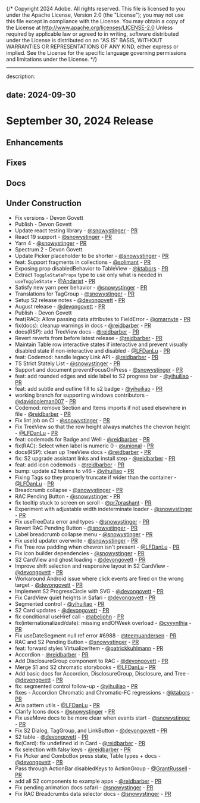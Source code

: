 {/* Copyright 2024 Adobe. All rights reserved.
This file is licensed to you under the Apache License, Version 2.0 (the "License");
you may not use this file except in compliance with the License. You may obtain a copy
of the License at http://www.apache.org/licenses/LICENSE-2.0
Unless required by applicable law or agreed to in writing, software distributed under
the License is distributed on an "AS IS" BASIS, WITHOUT WARRANTIES OR REPRESENTATIONS
OF ANY KIND, either express or implied. See the License for the specific language
governing permissions and limitations under the License. */}


---

description:

date: 2024-09-30
---
# September 30, 2024 Release



## Enhancements

## Fixes

## Docs

## Under Construction


* Fix versions - Devon Govett
* Publish - Devon Govett
* Update react testing library - [@snowystinger](https://github.com/snowystinger) - [PR](https://github.com/adobe/react-spectrum/pull/6467)
* React 19 support - [@snowystinger](https://github.com/snowystinger) - [PR](https://github.com/adobe/react-spectrum/pull/6437)
* Yarn 4 - [@snowystinger](https://github.com/snowystinger) - [PR](https://github.com/adobe/react-spectrum/pull/6215)
* Spectrum 2 - Devon Govett
* Update Picker placeholder to be shorter - [@snowystinger](https://github.com/snowystinger) - [PR](https://github.com/adobe/react-spectrum/pull/6796)
* feat: Support fragments in collections - [@solimant](https://github.com/solimant) - [PR](https://github.com/adobe/react-spectrum/pull/6430)
* Exposing prop disabledBehavior to TableView - [@ktabors](https://github.com/ktabors) - [PR](https://github.com/adobe/react-spectrum/pull/6832)
* Extract `ToggleStateProps` type to use only what is needed in `useToggleState` - [@Andarist](https://github.com/Andarist) - [PR](https://github.com/adobe/react-spectrum/pull/3836)
* Satisfy new yarn peer behavior - [@snowystinger](https://github.com/snowystinger) - [PR](https://github.com/adobe/react-spectrum/pull/6767)
* Translations for TagGroup - [@snowystinger](https://github.com/snowystinger) - [PR](https://github.com/adobe/react-spectrum/pull/6890)
* Setup S2 release notes - [@devongovett](https://github.com/devongovett) - [PR](https://github.com/adobe/react-spectrum/pull/6881)
* August release - [@devongovett](https://github.com/devongovett) - [PR](https://github.com/adobe/react-spectrum/pull/6905)
* Publish - Devon Govett
* feat(RAC): Allow passing data attributes to FieldError - [@omarnyte](https://github.com/omarnyte) - [PR](https://github.com/adobe/react-spectrum/pull/6895)
* fix(docs): cleanup warnings in docs - [@reidbarber](https://github.com/reidbarber) - [PR](https://github.com/adobe/react-spectrum/pull/6857)
* docs(RSP): add TreeView docs - [@reidbarber](https://github.com/reidbarber) - [PR](https://github.com/adobe/react-spectrum/pull/6744)
* Revert reverts from before latest release - [@reidbarber](https://github.com/reidbarber) - [PR](https://github.com/adobe/react-spectrum/pull/6926)
* Maintain Table row interactive states if interactive and prevent visually disabled state if non-interactive and disabled - [@LFDanLu](https://github.com/LFDanLu) - [PR](https://github.com/adobe/react-spectrum/pull/6863)
* feat: Codemod: handle legacy Link API - [@reidbarber](https://github.com/reidbarber) - [PR](https://github.com/adobe/react-spectrum/pull/6907)
* TS Strict Stately List - [@snowystinger](https://github.com/snowystinger) - [PR](https://github.com/adobe/react-spectrum/pull/6567)
* Support and document preventFocusOnPress - [@snowystinger](https://github.com/snowystinger) - [PR](https://github.com/adobe/react-spectrum/pull/6854)
* feat: add rounded edges and side label to S2 progress bar - [@yihuiliao](https://github.com/yihuiliao) - [PR](https://github.com/adobe/react-spectrum/pull/6918)
* feat: add subtle and outline fill to s2 badge - [@yihuiliao](https://github.com/yihuiliao) - [PR](https://github.com/adobe/react-spectrum/pull/6898)
* working branch for supporting windows contributors - [@davidcoleman007](https://github.com/davidcoleman007) - [PR](https://github.com/adobe/react-spectrum/pull/6313)
* Codemod: remove Section and Items imports if not used elsewhere in file - [@reidbarber](https://github.com/reidbarber) - [PR](https://github.com/adobe/react-spectrum/pull/6908)
* Fix lint job on CI - [@snowystinger](https://github.com/snowystinger) - [PR](https://github.com/adobe/react-spectrum/pull/6921)
* Fix TreeView so that the row height always matches the chevron height - [@LFDanLu](https://github.com/LFDanLu) - [PR](https://github.com/adobe/react-spectrum/pull/6950)
* feat: codemods for Badge and Well - [@reidbarber](https://github.com/reidbarber) - [PR](https://github.com/adobe/react-spectrum/pull/6941)
* fix(RAC): Select when label is numeric 0 - [@unional](https://github.com/unional) - [PR](https://github.com/adobe/react-spectrum/pull/6968)
* docs(RSP): clean up TreeView docs - [@reidbarber](https://github.com/reidbarber) - [PR](https://github.com/adobe/react-spectrum/pull/6959)
* fix: S2 upgrade assistant links and install step - [@reidbarber](https://github.com/reidbarber) - [PR](https://github.com/adobe/react-spectrum/pull/6972)
* feat: add icon codemods - [@reidbarber](https://github.com/reidbarber) - [PR](https://github.com/adobe/react-spectrum/pull/6958)
* bump: update s2 tokens to v46 - [@yihuiliao](https://github.com/yihuiliao) - [PR](https://github.com/adobe/react-spectrum/pull/6948)
* Fixing Tags so they properly truncate if wider than the container - [@LFDanLu](https://github.com/LFDanLu) - [PR](https://github.com/adobe/react-spectrum/pull/6966)
* Breadcrumb collapse - [@snowystinger](https://github.com/snowystinger) - [PR](https://github.com/adobe/react-spectrum/pull/6892)
* RAC Pending Button - [@snowystinger](https://github.com/snowystinger) - [PR](https://github.com/adobe/react-spectrum/pull/6435)
* fix tooltip stuck to screen on scroll - [@pr7prashant](https://github.com/pr7prashant) - [PR](https://github.com/adobe/react-spectrum/pull/6984)
* Experiment with adjustable width indeterminate loader - [@snowystinger](https://github.com/snowystinger) - [PR](https://github.com/adobe/react-spectrum/pull/6922)
* Fix useTreeData error and types - [@snowystinger](https://github.com/snowystinger) - [PR](https://github.com/adobe/react-spectrum/pull/6923)
* Revert RAC Pending Button - [@snowystinger](https://github.com/snowystinger) - [PR](https://github.com/adobe/react-spectrum/pull/6986)
* Label breadcrumb collapse menu - [@snowystinger](https://github.com/snowystinger) - [PR](https://github.com/adobe/react-spectrum/pull/6979)
* Fix useId updater overwrite - [@snowystinger](https://github.com/snowystinger) - [PR](https://github.com/adobe/react-spectrum/pull/6788)
* Fix Tree row padding when chevron isn't present - [@LFDanLu](https://github.com/LFDanLu) - [PR](https://github.com/adobe/react-spectrum/pull/6545)
* Fix icon builder dependencies - [@snowystinger](https://github.com/snowystinger) - [PR](https://github.com/adobe/react-spectrum/pull/7018)
* S2 CardView and ghost loading - [@devongovett](https://github.com/devongovett) - [PR](https://github.com/adobe/react-spectrum/pull/6978)
* Improve shift selection and responsive layout in S2 CardView - [@devongovett](https://github.com/devongovett) - [PR](https://github.com/adobe/react-spectrum/pull/7030)
* Workaround Android issue where click events are fired on the wrong target - [@devongovett](https://github.com/devongovett) - [PR](https://github.com/adobe/react-spectrum/pull/7026)
* Implement S2 ProgressCircle with SVG - [@devongovett](https://github.com/devongovett) - [PR](https://github.com/adobe/react-spectrum/pull/7036)
* Fix CardView quiet heights in Safari - [@devongovett](https://github.com/devongovett) - [PR](https://github.com/adobe/react-spectrum/pull/7046)
* Segmented control - [@yihuiliao](https://github.com/yihuiliao) - [PR](https://github.com/adobe/react-spectrum/pull/6864)
* S2 Card updates - [@devongovett](https://github.com/devongovett) - [PR](https://github.com/adobe/react-spectrum/pull/7053)
* fix conditional useHref call - [@abeljohn](https://github.com/abeljohn) - [PR](https://github.com/adobe/react-spectrum/pull/7032)
* fix(internationalized/date): missing endOfWeek overload - [@cyyynthia](https://github.com/cyyynthia) - [PR](https://github.com/adobe/react-spectrum/pull/6749)
* Fix useDateSegment null ref error #6988 - [@teemuandersen](https://github.com/teemuandersen) - [PR](https://github.com/adobe/react-spectrum/pull/6989)
* RAC and S2 Pending Button - [@snowystinger](https://github.com/snowystinger) - [PR](https://github.com/adobe/react-spectrum/pull/7002)
* feat: forward styles VirtualizerItem - [@patrickkuhlmann](https://github.com/patrickkuhlmann) - [PR](https://github.com/adobe/react-spectrum/pull/6998)
* Accordion - [@reidbarber](https://github.com/reidbarber) - [PR](https://github.com/adobe/react-spectrum/pull/6931)
* Add DisclosureGroup component to RAC - [@devongovett](https://github.com/devongovett) - [PR](https://github.com/adobe/react-spectrum/pull/7063)
* Merge S1 and S2 chromatic storybooks - [@LFDanLu](https://github.com/LFDanLu) - [PR](https://github.com/adobe/react-spectrum/pull/6965)
* Add basic docs for Accordion, DisclosureGroup, Disclosure, and Tree - [@devongovett](https://github.com/devongovett) - [PR](https://github.com/adobe/react-spectrum/pull/7071)
* fix: segmented control follow-up - [@yihuiliao](https://github.com/yihuiliao) - [PR](https://github.com/adobe/react-spectrum/pull/7057)
* fixes - Accordion Chromatic and Chromatic-FC regressions - [@ktabors](https://github.com/ktabors) - [PR](https://github.com/adobe/react-spectrum/pull/7074)
* Aria pattern utils - [@LFDanLu](https://github.com/LFDanLu) - [PR](https://github.com/adobe/react-spectrum/pull/6208)
* Clarify Icons docs - [@snowystinger](https://github.com/snowystinger) - [PR](https://github.com/adobe/react-spectrum/pull/6955)
* Fix useMove docs to be more clear when events start - [@snowystinger](https://github.com/snowystinger) - [PR](https://github.com/adobe/react-spectrum/pull/6952)
* Fix S2 Dialog, TagGroup, and LinkButton - [@devongovett](https://github.com/devongovett) - [PR](https://github.com/adobe/react-spectrum/pull/7081)
* S2 table - [@devongovett](https://github.com/devongovett) - [PR](https://github.com/adobe/react-spectrum/pull/6778)
* fix(Card): fix undefined id in Card - [@reidbarber](https://github.com/reidbarber) - [PR](https://github.com/adobe/react-spectrum/pull/7085)
* fix selection with falsy keys - [@reidbarber](https://github.com/reidbarber) - [PR](https://github.com/adobe/react-spectrum/pull/7079)
* Fix Picker and ComboBox press state, Table types + docs - [@devongovett](https://github.com/devongovett) - [PR](https://github.com/adobe/react-spectrum/pull/7086)
* Pass through ActionBar disabledKeys to ActionGroup - [@GrantRussell](https://github.com/GrantRussell) - [PR](https://github.com/adobe/react-spectrum/pull/7090)
* add all S2 components to example apps - [@reidbarber](https://github.com/reidbarber) - [PR](https://github.com/adobe/react-spectrum/pull/7027)
* Fix pending animation docs safari - [@snowystinger](https://github.com/snowystinger) - [PR](https://github.com/adobe/react-spectrum/pull/7073)
* Fix RAC Breadcrumbs data selector docs - [@snowystinger](https://github.com/snowystinger) - [PR](https://github.com/adobe/react-spectrum/pull/7091)